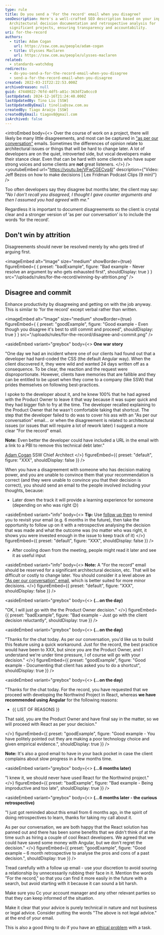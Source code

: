 ```yaml
---
type: rule
title: Do you send a 'For the record' email when you disagree?
seoDescription: Here's a well-crafted SEO description based on your input -
  Architectural decision documentation and retrospective analysis for
  significant projects, ensuring transparency and accountability.
uri: for-the-record
authors:
  - title: Adam Cogan
    url: https://ssw.com.au/people/adam-cogan
  - title: Ulysses Maclaren
    url: https://ssw.com.au/people/ulysses-maclaren
related:
  - standards-watchdog
redirects:
  - do-you-send-a-for-the-record-email-when-you-disagree
  - send-a-for-the-record-email-when-you-disagree
created: 2022-03-21T22:22:53.000Z
archivedreason: null
guid: 47440022-76fd-4df5-a81c-363df2a0ccc0
lastUpdated: 2024-12-16T21:24:40.000Z
lastUpdatedBy: Tino Liu [SSW]
lastUpdatedByEmail: tinoliu@ssw.com.au
createdBy: Tiago Araújo [SSW]
createdByEmail: tiagov8@gmail.com
isArchived: false
---
```


<introEmbed
  body={<>
Over the course of work on a project, there will likely be many little disagreements, and most can be captured in ["as per our conversation"](/do-you-send-as-per-our-conversation-emails) emails. Sometimes the differences of opinion relate to architectural issues or things that will be hard to change later. A lot of developers are on the quiet, introverted side, but vocal developers make their stance clear. Even that can be hard with some clients who have super strong voices and some clients are **not** great listeners.
  </>}
/>
<youtubeEmbed url="https://youtu.be/VFwCGECvq4I" description={"Video: Jeff Bezos on how to make decisions | Lex Fridman Podcast Clips (9 min)"} />

Too often developers say they disagree but months later, the client may say: _"No I don’t recall you disagreed, I thought I gave counter arguments and then I assumed you had agreed with me."_

Regardless it is important to document disagreements so the client is crystal clear and a stronger version of ‘as per our conversation’ is to include the words ‘for the record’.

## Don't win by attrition

Disagreements should never be resolved merely by who gets tired of arguing first.

<imageEmbed
  alt="Image"
  size="medium"
  showBorder={true}
  figureEmbed={ {
    preset: "badExample",
    figure: "Bad example - Never resolve an argument by who gets exhausted first",
    shouldDisplay: true
  } }
  src="/uploads/rules/for-the-record/winning-by-attrition.png"
/>

## Disagree and commit

Enhance productivity by disagreeing and getting on with the job anyway. This is similar to 'for the record' except verbal rather than written.

<imageEmbed
  alt="Image"
  size="medium"
  showBorder={true}
  figureEmbed={ {
    preset: "goodExample",
    figure: "Good example - Even though you disagree it's best to still commit and proceed",
    shouldDisplay: true
  } }
  src="/uploads/rules/for-the-record/disagree-and-commit.png"
/>

<asideEmbed
  variant="greybox"
  body={<>
    **One war story**

"One day we had an incident where one of our clients had found out that a developer had hard-coded the CSS (the default Angular way). When the client discovered it, they were wild and wanted 24 days written off as a consequence. To be clear, the reaction and the request were disproportionate. However, clients have memories that are fallible and they can be entitled to be upset when they come to a company (like SSW) that prides themselves on following best-practices.

I spoke to the developer about it, and he knew 100% that he had agreed with the Product Owner to leave it that way because it was super quick and they had bigger fish to fry at the time. The developer recalled explaining to the Product Owner that he wasn't comfortable taking that shortcut. The step that the developer failed to do was to cover his ass with an "As per our conversation" email... or when the disagreement is related to architectural issues (or issues that will require a lot of rework later) I suggest a more clear "For the record" email.

**Note:** Even better the developer could have included a URL in the email with a link to a PBI to remove this technical debt later."

[Adam Cogan](https://www.ssw.com.au/people/adam-cogan)
SSW Chief Architect
  </>}
  figureEmbed={{
    preset: "default",
    figure: "XXX",
    shouldDisplay: false
  }}
/>

When you have a disagreement with someone who has decision making power, and you are unable to convince them that your recommendation is correct (and they were unable to convince you that their decision is correct), you should send an email to the people involved including your thoughts, because:

* Later down the track it will provide a learning experience for someone (depending on who was right 😉)

<asideEmbed
  variant="info"
  body={<>
    **Tip:** Use [follow up then](/do-you-follow-up-emails-effectively) to remind you to revisit your email (e.g. 6 months in the future), then take the opportunity to follow up on it with a retrospective analysing the decision that was made and what the outcome was (no matter who was right, it shows you were invested enough in the issue to keep track of it)
  </>}
  figureEmbed={{
    preset: "default",
    figure: "XXX",
    shouldDisplay: false
  }}
/>

* After cooling down from the meeting, people might read it later and see it as useful input

<asideEmbed
  variant="info"
  body={<>
    **Note:** A "For the record" email should be reserved for a significant architectural decision, etc. That will be difficult or costly to change later. You should consider it a level above an ["As per our conversation" email](/do-you-send-as-per-our-conversation-emails), which is better suited for more minor decisions.
  </>}
  figureEmbed={{
    preset: "default",
    figure: "XXX",
    shouldDisplay: false
  }}
/>

<asideEmbed
  variant="greybox"
  body={<>
    **(...on the day)**

"OK, I will just go with the the Product Owner decision."
  </>}
  figureEmbed={{
    preset: "badExample",
    figure: "Bad example - Just go with the client decision reluctantly",
    shouldDisplay: true
  }}
/>

<asideEmbed
  variant="greybox"
  body={<>
    **(...on the day)**

"Thanks for the chat today. As per our conversation, you'd like us to build this feature using a quick workaround. Just for the record, the best practice would have been to XXX, but since you are the Product Owner, and I understand we're under time pressure, I of course will go with your decision."
  </>}
  figureEmbed={{
    preset: "goodExample",
    figure: "Good example - Documenting that client has asked you to do a shortcut",
    shouldDisplay: true
  }}
/>

<asideEmbed
  variant="greybox"
  body={<>
    **(...on the day)**

"Thanks for the chat today. For the record, you have requested that we proceed with developing the Northwind Project in React, whereas **we have recommended using Angular** for the following reasons:

* &#123;&#123; LIST OF REASONS &#125;&#125;

That said, you are the Product Owner and have final say in the matter, so we will proceed with React as per your decision."

  </>}
  figureEmbed={{
    preset: "goodExample",
    figure: "Good example - You have politely pointed out they are making a poor technology choice and given empirical evidence.",
    shouldDisplay: true
  }}
/>

**Note:** It's also a good email to have in your back pocket in case the client complains about slow progress in a few months time.

<asideEmbed
  variant="greybox"
  body={<>
    **(...6 months later)**

"I knew it, we should never have used React for the Northwind project."
  </>}
  figureEmbed={{
    preset: "badExample",
    figure: "Bad example - Being improductive and too late",
    shouldDisplay: true
  }}
/>

<asideEmbed
  variant="greybox"
  body={<>
    **(...6 months later - the curious retrospective)**

"I just got reminded about this email from 6 months ago, in the spirit of doing retrospectives to learn, thanks for taking my call about it.

As per our conversation, we are both happy that the React solution has panned out and there has been some benefits that we didn't think of at the time such as hiring a couple of cool React developers. We agreed that we could have saved some money with Angular, but we don't regret the decision."
  </>}
  figureEmbed={{
    preset: "goodExample",
    figure: "Good example – 6 month retrospective to analyse the pros and cons of a past decision.",
    shouldDisplay: true
  }}
/>

Tread carefully with a follow up email - use your discretion to avoid souring a relationship by unnecessarily rubbing their face in it. Mention the words "For the record," so that you can find it more easily in the future with a search, but avoid starting with it because it can sound a bit harsh.

Make sure you Cc your account manager and any other relevant parties so that they can keep informed of the situation.

Make it clear that your advice is purely technical in nature and not business or legal advice. Consider putting the words "The above is not legal advice." at the end of your email.

This is also a good thing to do if you have an [ethical problem](/do-you-only-do-what-you-think-is-right) with a task.
